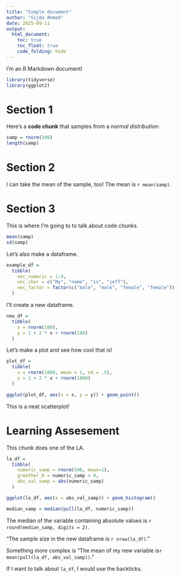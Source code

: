 ```yaml
---
title: "Simple document"
author: "Sijda Ahmed" 
date: 2025-09-11
output: 
  html_document:
    toc: true
    toc_float: true
    code_folding: hide
---
```


I'm an R Markdown document! 

```r
library(tidyverse)
library(ggplot2)
```


# Section 1

Here's a **code chunk** that samples from 
a _normal distribution_:

```r
samp = rnorm(100)
length(samp)
```

# Section 2

I can take the mean of the sample, too!
The mean is `r mean(samp)`.

# Section 3

This is where I'm going to to talk about code chunks.

```r
mean(samp)
sd(samp)
```

Let's also make a dataframe.

```r
example_df = 
  tibble(
    vec_numeric = 1:4,
    vec_char = c("My", "name", "is", "jeff"),
    vec_factor = factor(c("male", "male", "female", "female"))
  )
```

I'll create a new dataframe.

```r
new_df = 
  tibble(
    x = rnorm(100),
    y = 1 + 2 * x + rnorm(100)
  )
```

Let's make a plot and see how cool that is!

```r
plot_df = 
  tibble(
    x = rnorm(1000, mean = 1, sd = .5),
    y = 1 + 2 * x + rnorm(1000)
  )

ggplot(plot_df, aes(x = x, y = y)) + geom_point()
```

This is a neat scatterplot!

# Learning Assesement

This chunk does one of the LA.

```r
la_df =
  tibble(
    numeric_samp = rnorm(500, mean=1),
    greather_0 = numeric_samp > 0,
    abs_val_samp = abs(numeric_samp)
  )

ggplot(la_df, aes(x = abs_val_samp)) + geom_histogram()

median_samp = median(pull(la_df, numeric_samp))
```

The median of the variable containing absolute values is `r round(median_samp, digits = 2)`.

"The sample size in the new dataframe is `r nrow(la_df)`."

Something more complex is "The mean of my new variable is`r mean(pull(la_df, abs_val_samp))`."

If I want to talk about `la_df`, I would use the backticks.

